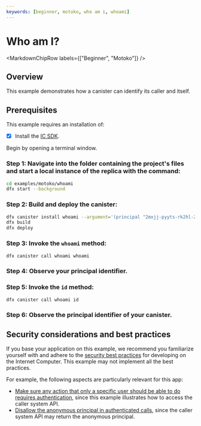 ```yaml
---
keywords: [beginner, motoko, who am i, whoami]
---
```



# Who am I?

<MarkdownChipRow labels={["Beginner", "Motoko"]} />

## Overview

This example demonstrates how a canister can identify its caller and itself.

## Prerequisites

This example requires an installation of:

- [x] Install the [IC SDK](https://internetcomputer.org/docs/current/developer-docs/setup/install/index.mdx).

Begin by opening a terminal window.

### Step 1: Navigate into the folder containing the project's files and start a local instance of the replica with the command:

```bash
cd examples/motoko/whoami
dfx start --background
```

### Step 2: Build and deploy the canister:

```bash
dfx canister install whoami --argument='(principal "2mxjj-pyyts-rk2hl-2xyka-avylz-dfama-pqui5-pwrhx-wtq2x-xl5lj-qqe")'
dfx build
dfx deploy
```

### Step 3: Invoke the `whoami` method:

```bash
dfx canister call whoami whoami
```

### Step 4: Observe your principal identifier.

### Step 5: Invoke the `id` method:

```bash
dfx canister call whoami id
```

### Step 6: Observe the principal identifier of your canister.


## Security considerations and best practices

If you base your application on this example, we recommend you familiarize yourself with and adhere to the [security best practices](https://internetcomputer.org/docs/current/references/security/) for developing on the Internet Computer. This example may not implement all the best practices.

For example, the following aspects are particularly relevant for this app:
* [Make sure any action that only a specific user should be able to do requires authentication](https://internetcomputer.org/docs/current/references/security/rust-canister-development-security-best-practices#make-sure-any-action-that-only-a-specific-user-should-be-able-to-do-requires-authentication), since this example illustrates how to access the caller system API. 
* [Disallow the anonymous principal in authenticated calls](https://internetcomputer.org/docs/current/references/security/rust-canister-development-security-best-practices#disallow-the-anonymous-principal-in-authenticated-calls), since the caller system API may return the anonymous principal.
